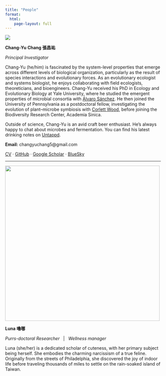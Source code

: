 ```yaml
---
title: "People"
format:
  html:
    page-layout: full
---
```


::: {.person-entry}
![](images/people/changyu.jpg){.people-photo fig-alt="Chang-Yu Chang"}
<div>

**Chang-Yu Chang 張昌祐**

*Principal Investigator*

Chang-Yu (he/him) is fascinated by the system-level properties that emerge across different levels of biological organization, particularly as the result of species interactions and evolutionary forces. As an evolutionary ecologist and systems biologist, he enjoys collaborating with field ecologists, theoreticians, and bioengineers. Chang-Yu received his PhD in Ecology and Evolutionary Biology at Yale University, where he studied the emergent properties of microbial consortia with [Álvaro Sánchez](https://sanchezlaboratory.weebly.com/). He then joined the University of Pennsylvania as a postdoctoral fellow, investigating the evolution of plant–microbe symbiosis with [Corlett Wood](https://www.the-wood-lab.com/), before joining the Biodiversity Research Center, Academia Sinica. 

Outside of science, Chang-Yu is an avid craft beer enthusiast. He’s always happy to chat about microbes and fermentation. You can find his latest drinking notes on [Untappd](https://untappd.com/user/changyu).

**Email:** changyuchang5@gmail.com

[CV](files/cv.pdf) · [GitHub](https://github.com/Chang-Yu-Chang) · [Google Scholar](https://scholar.google.com/citations?user=g273Ts8AAAAJ&hl) · [BlueSky](https://bsky.app/profile/changyuchang.bsky.social)


</div>
:::

---

::: {.person-entry}
![](images/people/luna.jpg){.people-photo width="500" fig-alt="Luna"}
<div>

**Luna 嚕哪** 

*Purrs-doctoral Researcher*  &nbsp; | &nbsp; *Wellness manager*

Luna (she/her) is a dedicated scholar of cuteness, with her primary subject being herself. She embodies the charming narcissism of a true feline. Originally from the streets of Philadelphia, she discovered the joy of indoor life before traveling thousands of miles to settle on the rain-soaked island of Taiwan. 

</div>
:::


